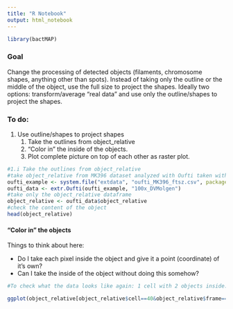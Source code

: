 ```yaml
---
title: "R Notebook"
output: html_notebook
---
```

```r
library(bactMAP)
```

### Goal

Change the processing of detected objects (filaments, chromosome shapes, anything other than spots). Instead of taking only the outline or the middle of the object, use the full size to project the shapes. Ideally two options: transform/average "real data" and use only the outline/shapes to project the shapes.

### To do:
1. Use outline/shapes to project shapes
    1. Take the outlines from object_relative
    2. "Color in" the inside of the objects.
    3. Plot complete picture on top of each other as raster plot.

```r
#1.i Take the outlines from object_relative
#take object_relative from MK396 dataset analyzed with Oufti taken with the DV microscope at Molgen, Groningen.
oufti_example <- system.file("extdata", "oufti_MK396_ftsz.csv", package = "bactMAP")
oufti_data <- extr.Oufti(oufti_example, "100x_DVMolgen")
#take only the object_relative dataframe
object_relative <- oufti_data$object_relative
#check the content of the object
head(object_relative)
```


#### "Color in" the objects

Things to think about here: 

* Do I take each pixel inside the object and give it a point (coordinate) of it's own?
* Can I take the inside of the object without doing this somehow?
```r
#To check what the data looks like again: 1 cell with 2 objects inside:

ggplot(object_relative[object_relative$cell==40&object_relative$frame==1,], aes(x=ob_out_x, y=ob_out_y)) + geom_point() + coord_fixed() + geom_point(data=oufti_data$mesh[oufti_data$mesh$cell==40&oufti_data$mesh$frame==1,], aes(x=X_rot*0.0499538, y=Y_rot*0.0499538),color="red") + theme_classic()


```

